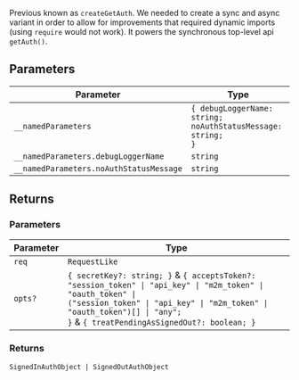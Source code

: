 Previous known as `createGetAuth`. We needed to create a sync and async variant in order to allow for improvements
that required dynamic imports (using `require` would not work).
It powers the synchronous top-level api `getAuth()`.

## Parameters

| Parameter                               | Type                                                                     |
| --------------------------------------- | ------------------------------------------------------------------------ |
| `__namedParameters`                     | <code>\{ debugLoggerName: string; noAuthStatusMessage: string; \}</code> |
| `__namedParameters.debugLoggerName`     | `string`                                                                 |
| `__namedParameters.noAuthStatusMessage` | `string`                                                                 |

## Returns

### Parameters

| Parameter | Type                                                                                                                                                                                                                                                                          |
| --------- | ----------------------------------------------------------------------------------------------------------------------------------------------------------------------------------------------------------------------------------------------------------------------------- |
| `req`     | `RequestLike`                                                                                                                                                                                                                                                                 |
| `opts?`   | <code>\{ secretKey?: string; \}</code> & <code>\{ acceptsToken?: "session_token" \| "api_key" \| "m2m_token" \| "oauth_token" \| ("session_token" \| "api_key" \| "m2m_token" \| "oauth_token")[] \| "any"; \}</code> & <code>\{ treatPendingAsSignedOut?: boolean; \}</code> |

### Returns

<code>SignedInAuthObject \| SignedOutAuthObject</code>
